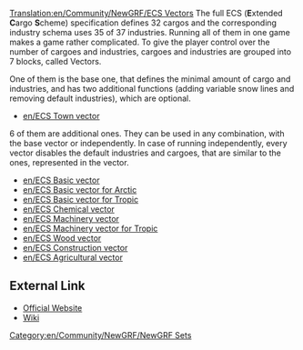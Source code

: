 [[Translation:en/Community/NewGRF/ECS Vectors]]
{{en/Community/NewGRF/Infobox NewGRF|setname= ECS vectors
|screenshot=
|artist= George, the others
|coder= George
|focus= en/Addons More realistic industry schema
|homepage= george.zernebok.net/newgrf/downloads.html
|homepagename= Download new graphics
|copyright= [http://creativecommons.org/licenses/by-nc-nd/3.0/ cc-by-nc-nd]
}}
The full ECS ('''E'''xtended '''C'''argo '''S'''cheme) specification defines 32 cargos and the corresponding industry schema uses 35 of 37 industries. Running all of them in one game makes a game rather complicated. To give the player control over the number of cargoes and industries, cargoes and industries are grouped into 7 blocks, called Vectors.

One of them is the base one, that defines the minimal amount of cargo and industries, and has two additional functions (adding variable snow lines and removing default industries), which are optional.

* [[en/ECS Town vector]] 

6 of them are additional ones. They can be used in any combination, with the base vector or independently. In case of running independently, every vector disables the default industries and cargoes, that are similar to the ones, represented in the vector.

* [[en/ECS Basic vector]] 
* [[en/ECS Basic vector for Arctic]] 
* [[en/ECS Basic vector for Tropic]]
* [[en/ECS Chemical vector]]
* [[en/ECS Machinery vector]] 
* [[en/ECS Machinery vector for Tropic]]
* [[en/ECS Wood vector]]
* [[en/ECS Construction vector]]
* [[en/ECS Agricultural vector]]

== External Link ==
* [http://george.zernebok.net/newgrf/downloads.html Official Website]
* [http://wiki.ttdpatch.net/tiki-index.php?page=ECSVectors Wiki]

[[Category:en/Community/NewGRF/NewGRF Sets]]